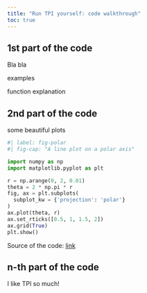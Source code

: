 ```yaml
---
title: "Run TPI yourself: code walkthrough"
toc: true
---
```



## 1st part of the code

Bla bla

examples

function explanation

## 2nd part of the code

some beautiful plots

```python
#| label: fig-polar
#| fig-cap: "A line plot on a polar axis"

import numpy as np
import matplotlib.pyplot as plt

r = np.arange(0, 2, 0.01)
theta = 2 * np.pi * r
fig, ax = plt.subplots(
  subplot_kw = {'projection': 'polar'} 
)
ax.plot(theta, r)
ax.set_rticks([0.5, 1, 1.5, 2])
ax.grid(True)
plt.show()
```

Source of the code: [link](https://jthomasmock.github.io/quarto-in-two-hours/materials/01-intro-quarto.html#/code-more-than-just-r)

## n-th part of the code

I like TPI so much!

